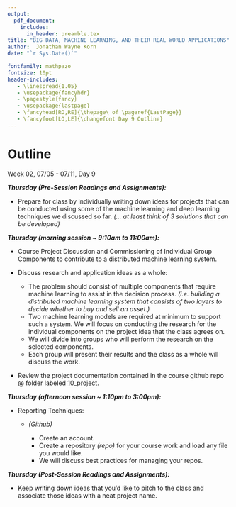 ---
output: 
  pdf_document:
    includes:
      in_header: preamble.tex
title: "BIG DATA, MACHINE LEARNING, AND THEIR REAL WORLD APPLICATIONS"
author:  Jonathan Wayne Korn
date: "`r Sys.Date()`"

fontfamily: mathpazo
fontsize: 10pt
header-includes:
   - \linespread{1.05}
   - \usepackage{fancyhdr}
   - \pagestyle{fancy}
   - \usepackage{lastpage}
   - \fancyhead[RO,RE]{\thepage\ of \pageref{LastPage}}
   - \fancyfoot[LO,LE]{\changefont Day 9 Outline}
---
\newcommand{\changefont}{%
    \fontsize{8}{8}\selectfont
}
\addtolength{\headheight}{1.0cm} 
\pagestyle{fancyplain} 
\rhead{\thepage\ of \pageref{LastPage}}
\lhead{\includegraphics[height=1.2cm]{C:/Users/Jonathan Korn/Desktop/cu_hsp-learning/syllabus/logo}} 
\renewcommand{\headrulewidth}{0pt} 
\renewcommand{\footrulewidth}{0.4pt}
\renewcommand{\headrulewidth}{0.4pt}
\fancyfoot[C]{} 

# Outline 

Week 02, 07/05 - 07/11, Day 9

**_Thursday *(Pre-Session Readings and Assignments)*:_**

- Prepare for class by individually writing down ideas for projects that can be conducted using some of the machine learning and deep learning techniques we discussed so far. *(... at least think of 3 solutions that can be developed)* 

**_Thursday *(morning session ~ 9:10am to 11:00am)*:_** 

- Course Project Discussion and Commissioning of Individual Group Components to contribute to a distributed machine learning system. 
- Discuss research and application ideas as a whole: 

    - The problem should consist of multiple components that require machine learning to assist in the decision process. *(i.e. building a distributed machine learning system that consists of two layers to decide whether to buy and sell an asset.)* 
    - Two machine learning models are required at minimum to support such a system. We will focus on conducting the research for the individual components on the project idea that the class agrees on. 
    - We will divide into groups who will perform the research on the selected components. 
    - Each group will present their results and the class as a whole will discuss the work. 
    
- Review the project documentation contained in the course github repo @ folder labeled [10_project](https://github.com/jkorn81/cu-hsp-learning/tree/main/10_project).

**_Thursday *(afternoon session ~ 1:10pm to 3:00pm)*:_** 

- Reporting Techniques:

    - *(Github)*
    
        - Create an account. 
        - Create a repository *(repo)* for your course work and load any file you would like. 
        - We will discuss best practices for managing your repos. 

**_Thursday *(Post-Session Readings and Assignments)*:_**

- Keep writing down ideas that you'd like to pitch to the class and associate those ideas with a neat project name.